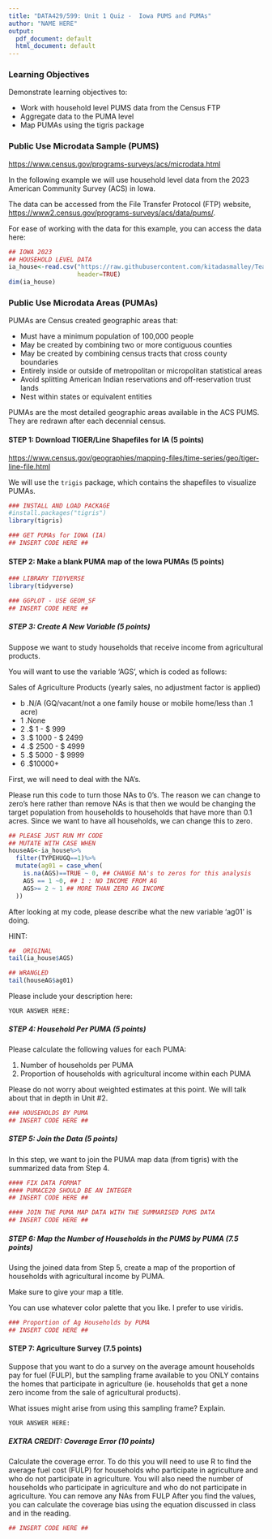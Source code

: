 ```yaml
---
title: "DATA429/599: Unit 1 Quiz -  Iowa PUMS and PUMAs"
author: "NAME HERE"
output:
  pdf_document: default
  html_document: default
---
```


### Learning Objectives

Demonstrate learning objectives to: 

* Work with household level PUMS data from the Census FTP 
* Aggregate data to the PUMA level 
* Map PUMAs using the tigris package

### Public Use Microdata Sample (PUMS) 

<https://www.census.gov/programs-surveys/acs/microdata.html> 

In the following example we will use household level data from the 2023 American Community Survey (ACS) in Iowa.  

The data can be accessed from the File Transfer Protocol (FTP) website, <https://www2.census.gov/programs-surveys/acs/data/pums/>.  

For ease of working with the data for this example, you can access the data here: 

```r
## IOWA 2023
## HOUSEHOLD LEVEL DATA
ia_house<-read.csv("https://raw.githubusercontent.com/kitadasmalley/Teaching/refs/heads/main/DATA429_599/DATA/PUMS/Iowa2023/psam_h19_2023.csv", 
                   header=TRUE)
dim(ia_house)
```

### Public Use Microdata Areas (PUMAs) 

PUMAs are Census created geographic areas that: 

* Must have a minimum population of 100,000 people 
* May be created by combining two or more contiguous counties 
* May be created by combining census tracts that cross county boundaries 
* Entirely inside or outside of metropolitan or micropolitan statistical areas
* Avoid splitting American Indian reservations and off-reservation trust lands
* Nest within states or equivalent entities

PUMAs are the most detailed geographic areas available in the ACS PUMS.  They are redrawn after each decennial census. 

#### STEP 1: Download TIGER/Line Shapefiles for IA (5 points)

<https://www.census.gov/geographies/mapping-files/time-series/geo/tiger-line-file.html>

We will use the `trigis` package, which contains the shapefiles to visualize PUMAs. 

```r
### INSTALL AND LOAD PACKAGE
#install.packages("tigris")
library(tigris)

### GET PUMAs for IOWA (IA)
## INSERT CODE HERE ##
```

#### STEP 2: Make a blank PUMA map of the Iowa PUMAs (5 points)

```r
### LIBRARY TIDYVERSE
library(tidyverse)

### GGPLOT - USE GEOM_SF
## INSERT CODE HERE ##
```




##### STEP 3: Create A New Variable (5 points)

Suppose we want to study households that receive income from agricultural products.  

You will want to use the variable 'AGS', which is coded as follows: 

Sales of Agriculture Products (yearly sales, no adjustment factor is
applied)

* b .N/A (GQ/vacant/not a one family house or mobile home/less than
.1 acre)
* 1 .None
* 2 .$ 1 - $ 999
* 3 .$ 1000 - $ 2499
* 4 .$ 2500 - $ 4999
* 5 .$ 5000 - $ 9999
* 6 .$10000+

First, we will need to deal with the NA's.  

Please run this code to turn those NAs to 0's.  The reason we can change to zero's here rather than remove NAs is that then we would be changing the target population from households to households that have more than 0.1 acres.  Since we want to have all households, we can change this to zero. 
```r
## PLEASE JUST RUN MY CODE
## MUTATE WITH CASE WHEN
houseAG<-ia_house%>%
  filter(TYPEHUGQ==1)%>%
  mutate(ag01 = case_when(
    is.na(AGS)==TRUE ~ 0, ## CHANGE NA's to zeros for this analysis
    AGS == 1 ~0, ## 1 : NO INCOME FROM AG
    AGS>= 2 ~ 1 ## MORE THAN ZERO AG INCOME
  ))
```

After looking at my code, please describe what the new variable 'ag01' is doing. 

HINT: 

```r
##  ORIGINAL
tail(ia_house$AGS)

## WRANGLED
tail(houseAG$ag01)
```

Please include your description here: 

```{}
YOUR ANSWER HERE: 

```



##### STEP 4: Household Per PUMA (5 points)

Please calculate the following values for each PUMA: 

(1) Number of households per PUMA
(2) Proportion of households with agricultural income within each PUMA

Please do not worry about weighted estimates at this point.  We will talk about that in depth in Unit #2. 

```r
### HOUSEHOLDS BY PUMA
## INSERT CODE HERE ##
```

##### STEP 5: Join the Data (5 points)

In this step, we want to join the PUMA map data (from tigris) with the summarized data from Step 4.

```r
#### FIX DATA FORMAT
#### PUMACE20 SHOULD BE AN INTEGER
## INSERT CODE HERE ##

#### JOIN THE PUMA MAP DATA WITH THE SUMMARISED PUMS DATA
## INSERT CODE HERE ##
```

##### STEP 6: Map the Number of Households in the PUMS by PUMA (7.5 points)

Using the joined data from Step 5, create a map of the proportion of households with agricultural income by PUMA. 

Make sure to give your map a title.  

You can use whatever color palette that you like.  I prefer to use viridis.  

```r
### Proportion of Ag Households by PUMA
## INSERT CODE HERE ##
```

#### STEP 7: Agriculture Survey (7.5 points)

Suppose that you want to do a survey on the average amount households pay for fuel (FULP), but the sampling frame available to you ONLY contains the homes that participate in agriculture (ie. households that get a none zero income from the sale of agricultural products).   

What issues might arise from using this sampling frame?  Explain. 

```{}
YOUR ANSWER HERE: 
```


##### EXTRA CREDIT: Coverage Error (10 points)

Calculate the coverage error.  To do this you will need to use R to find the average fuel cost (FULP) for households who participate in agriculture and who do not participate in agriculture.  You will also need the number of households who participate in agriculture and who do not participate in agriculture.  You can remove any NAs from FULP  After you find the values, you can calculate the coverage bias using the equation discussed in class and in the reading. 

```r
## INSERT CODE HERE ##
```



